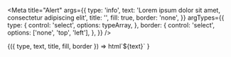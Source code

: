 
<Meta
    title="Alert"
    args={{
        type: 'info',
        text: 'Lorem ipsum dolor sit amet, consectetur adipiscing elit',
        title: '',
        fill: true,
        border: 'none',
    }}
    argTypes={{
        type: {
            control: 'select',
            options: typeArray,
        },
        border: {
            control: 'select',
            options: ['none', 'top', 'left'],
        },
    }}
/>

<Canvas>
    <Story name="Page">
        {({ type, text, title, fill, border }) =>
            html`<sw-alert
                type=${type}
                title=${title}
                ?fill=${fill}
                border=${border}
                >${text}</sw-alert
            >`
        }
    </Story>
</Canvas>
